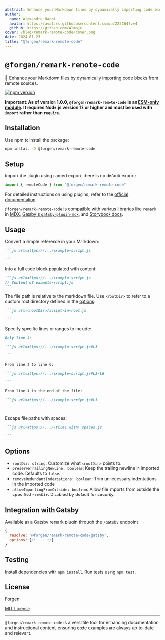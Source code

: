 ```yaml
---
abstract: Enhance your Markdown files by dynamically importing code blocks from remote sources.
author:
  name: Alexandre Hanot
  avatar: https://avatars.githubusercontent.com/u/222164?v=4
  github: https://github.com/Almaju
cover: /blog/remark-remote-code/cover.png
date: 2024-01-23
title: "@forgen/remark-remote-code"
---
```


# `@forgen/remark-remote-code`

🔗 Enhance your Markdown files by dynamically importing code blocks from remote sources.

[![npm version](https://badge.fury.io/js/%40forgen%2Fremark-remote-code.svg)](https://badge.fury.io/js/%40forgen%2Fremark-remote-code)

**Important: As of version 1.0.0, `@forgen/remark-remote-code` is an [ESM-only module](https://gist.github.com/sindresorhus/a39789f98801d908bbc7ff3ecc99d99c). It requires Node.js version 12 or higher and must be used with `import` rather than `require`.**

## Installation

Use npm to install the package:

```sh
npm install -D @forgen/remark-remote-code
```

## Setup

Import the plugin using named export; there is no default export:

```js
import { remoteCode } from "@forgen/remark-remote-code"
```

For detailed instructions on using plugins, refer to the [official documentation](https://github.com/remarkjs/remark/blob/master/doc/plugins.md#using-plugins).

`@forgen/remark-remote-code` is compatible with various libraries like `remark` in [MDX](https://mdxjs.com/advanced/plugins#using-remark-and-rehype-plugins), [Gatsby's `gatsby-plugin-mdx`](https://www.gatsbyjs.org/docs/mdx/plugins/#remark-plugins), and [Storybook docs](https://github.com/storybookjs/storybook/tree/master/addons/docs#manual-configuration).

## Usage

Convert a simple reference in your Markdown:

````md
```js url=https://.../example-script.js

```
````

Into a full code block populated with content:

````md
```js url=https://.../example-script.js
// Content of example-script.js
```
````

The file path is relative to the markdown file. Use `<rootDir>` to refer to a custom root directory defined in the [options](#options):

````md
```js url=<rootDir>/script-in-root.js

```
````

Specify specific lines or ranges to include:

````md
Only line 3:

```js url=https://.../example-script.js#L3

```

From line 3 to line 6:

```js url=https://.../example-script.js#L3-L6

```

From line 3 to the end of the file:

```js url=https://.../example-script.js#L3-

```
````

Escape file paths with spaces:

````md
```js url=https://...//file\ with\ spaces.js

```
````

## Options

- `rootDir: string`: Customize what `<rootDir>` points to.
- `preserveTrailingNewline: boolean`: Keep the trailing newline in imported code. Defaults to `false`.
- `removeRedundantIndentations: boolean`: Trim unnecessary indentations in the imported code.
- `allowImportingFromOutside: boolean`: Allow file imports from outside the specified `rootDir`. Disabled by default for security.

## Integration with Gatsby

Available as a Gatsby remark plugin through the `/gatsby` endpoint:

```js
{
  resolve: '@forgen/remark-remote-code/gatsby',
  options: {/* ... */}
}
```

## Testing

Install dependencies with `npm install`. Run tests using `npm test`.

## License

Forgen

[MIT License](https://github.com/forgen-org/remark-remote-code/blob/master/LICENSE)

---

`@forgen/remark-remote-code` is a versatile tool for enhancing documentation and instructional content, ensuring code examples are always up-to-date and relevant.
